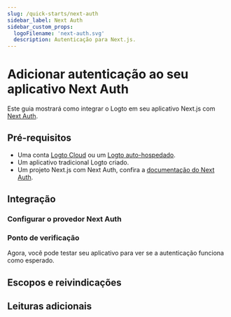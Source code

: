```yaml
---
slug: /quick-starts/next-auth
sidebar_label: Next Auth
sidebar_custom_props:
  logoFilename: 'next-auth.svg'
  description: Autenticação para Next.js.
---
```




# Adicionar autenticação ao seu aplicativo Next Auth

Este guia mostrará como integrar o Logto em seu aplicativo Next.js com [Next Auth](https://next-auth.js.org/).

<GuideTip />

## Pré-requisitos

- Uma conta [Logto Cloud](https://cloud.logto.io) ou um [Logto auto-hospedado](/introduction/set-up-logto-oss).
- Um aplicativo tradicional Logto criado.
- Um projeto Next.js com Next Auth, confira a [documentação do Next Auth](https://next-auth.js.org/getting-started/introduction).

## Integração

### Configurar o provedor Next Auth

<ConfigProvider />

### Ponto de verificação

Agora, você pode testar seu aplicativo para ver se a autenticação funciona como esperado.

## Escopos e reivindicações

<ScopesAndClaims />

## Leituras adicionais

<FurtherReadings />
